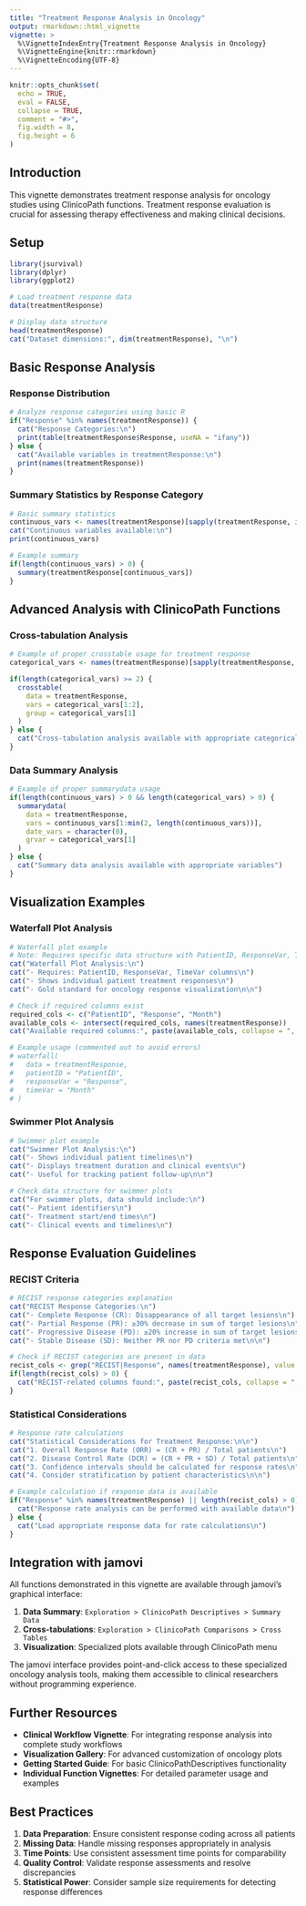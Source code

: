 ```yaml
---
title: "Treatment Response Analysis in Oncology"
output: rmarkdown::html_vignette
vignette: >
  %\VignetteIndexEntry{Treatment Response Analysis in Oncology}
  %\VignetteEngine{knitr::rmarkdown}
  %\VignetteEncoding{UTF-8}
---
```


```r
knitr::opts_chunk$set(
  echo = TRUE,
  eval = FALSE,
  collapse = TRUE,
  comment = "#>",
  fig.width = 8,
  fig.height = 6
)
```

## Introduction

This vignette demonstrates treatment response analysis for oncology studies using ClinicoPath functions. Treatment response evaluation is crucial for assessing therapy effectiveness and making clinical decisions.

## Setup

```r
library(jsurvival)
library(dplyr)
library(ggplot2)

# Load treatment response data
data(treatmentResponse)

# Display data structure
head(treatmentResponse)
cat("Dataset dimensions:", dim(treatmentResponse), "\n")
```

## Basic Response Analysis

### Response Distribution

```r
# Analyze response categories using basic R
if("Response" %in% names(treatmentResponse)) {
  cat("Response Categories:\n")
  print(table(treatmentResponse$Response, useNA = "ifany"))
} else {
  cat("Available variables in treatmentResponse:\n")
  print(names(treatmentResponse))
}
```

### Summary Statistics by Response Category

```r
# Basic summary statistics
continuous_vars <- names(treatmentResponse)[sapply(treatmentResponse, is.numeric)]
cat("Continuous variables available:\n")
print(continuous_vars)

# Example summary
if(length(continuous_vars) > 0) {
  summary(treatmentResponse[continuous_vars])
}
```

## Advanced Analysis with ClinicoPath Functions

### Cross-tabulation Analysis

```r
# Example of proper crosstable usage for treatment response
categorical_vars <- names(treatmentResponse)[sapply(treatmentResponse, function(x) is.factor(x) || is.character(x))]

if(length(categorical_vars) >= 2) {
  crosstable(
    data = treatmentResponse,
    vars = categorical_vars[1:2],
    group = categorical_vars[1]
  )
} else {
  cat("Cross-tabulation analysis available with appropriate categorical variables")
}
```

### Data Summary Analysis

```r
# Example of proper summarydata usage
if(length(continuous_vars) > 0 && length(categorical_vars) > 0) {
  summarydata(
    data = treatmentResponse,
    vars = continuous_vars[1:min(2, length(continuous_vars))],
    date_vars = character(0),
    grvar = categorical_vars[1]
  )
} else {
  cat("Summary data analysis available with appropriate variables")
}
```

## Visualization Examples

### Waterfall Plot Analysis

```r
# Waterfall plot example
# Note: Requires specific data structure with PatientID, ResponseVar, TimeVar
cat("Waterfall Plot Analysis:\n")
cat("- Requires: PatientID, ResponseVar, TimeVar columns\n")
cat("- Shows individual patient treatment responses\n")
cat("- Gold standard for oncology response visualization\n\n")

# Check if required columns exist
required_cols <- c("PatientID", "Response", "Month")
available_cols <- intersect(required_cols, names(treatmentResponse))
cat("Available required columns:", paste(available_cols, collapse = ", "), "\n")

# Example usage (commented out to avoid errors)
# waterfall(
#   data = treatmentResponse,
#   patientID = "PatientID",
#   responseVar = "Response", 
#   timeVar = "Month"
# )
```

### Swimmer Plot Analysis

```r
# Swimmer plot example
cat("Swimmer Plot Analysis:\n")
cat("- Shows individual patient timelines\n")
cat("- Displays treatment duration and clinical events\n")
cat("- Useful for tracking patient follow-up\n\n")

# Check data structure for swimmer plots
cat("For swimmer plots, data should include:\n")
cat("- Patient identifiers\n")
cat("- Treatment start/end times\n")
cat("- Clinical events and timelines\n")
```

## Response Evaluation Guidelines

### RECIST Criteria

```r
# RECIST response categories explanation
cat("RECIST Response Categories:\n")
cat("- Complete Response (CR): Disappearance of all target lesions\n")
cat("- Partial Response (PR): ≥30% decrease in sum of target lesions\n")
cat("- Progressive Disease (PD): ≥20% increase in sum of target lesions\n")
cat("- Stable Disease (SD): Neither PR nor PD criteria met\n\n")

# Check if RECIST categories are present in data
recist_cols <- grep("RECIST|Response", names(treatmentResponse), value = TRUE, ignore.case = TRUE)
if(length(recist_cols) > 0) {
  cat("RECIST-related columns found:", paste(recist_cols, collapse = ", "), "\n")
}
```

### Statistical Considerations

```r
# Response rate calculations
cat("Statistical Considerations for Treatment Response:\n\n")
cat("1. Overall Response Rate (ORR) = (CR + PR) / Total patients\n")
cat("2. Disease Control Rate (DCR) = (CR + PR + SD) / Total patients\n")
cat("3. Confidence intervals should be calculated for response rates\n")
cat("4. Consider stratification by patient characteristics\n\n")

# Example calculation if response data is available
if("Response" %in% names(treatmentResponse) || length(recist_cols) > 0) {
  cat("Response rate analysis can be performed with available data\n")
} else {
  cat("Load appropriate response data for rate calculations\n")
}
```

## Integration with jamovi

All functions demonstrated in this vignette are available through jamovi's graphical interface:

1. **Data Summary**: `Exploration > ClinicoPath Descriptives > Summary Data`
2. **Cross-tabulations**: `Exploration > ClinicoPath Comparisons > Cross Tables`
3. **Visualization**: Specialized plots available through ClinicoPath menu

The jamovi interface provides point-and-click access to these specialized oncology analysis tools, making them accessible to clinical researchers without programming experience.

## Further Resources

- **Clinical Workflow Vignette**: For integrating response analysis into complete study workflows
- **Visualization Gallery**: For advanced customization of oncology plots  
- **Getting Started Guide**: For basic ClinicoPathDescriptives functionality
- **Individual Function Vignettes**: For detailed parameter usage and examples

## Best Practices

1. **Data Preparation**: Ensure consistent response coding across all patients
2. **Missing Data**: Handle missing responses appropriately in analysis
3. **Time Points**: Use consistent assessment time points for comparability
4. **Quality Control**: Validate response assessments and resolve discrepancies
5. **Statistical Power**: Consider sample size requirements for detecting response differences
